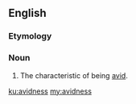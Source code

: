 ==English==

===Etymology===
{{suffix|en|avid|ness}}

===Noun===
{{en-noun|-}}
# The characteristic of being [[avid]].

[[ku:avidness]]
[[my:avidness]]